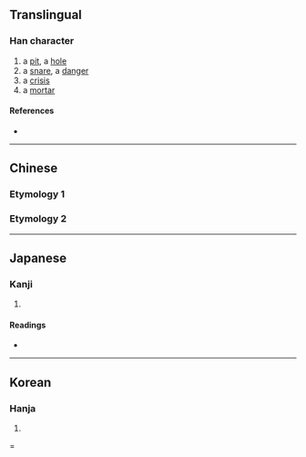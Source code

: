 {{character info/new}}
==Translingual==

===Han character===
{{Han char|rn=32|rad=土|as=08|sn=11|four=47177|canj=GNHX|ids=⿰土臽}}

# a [[pit]], a [[hole]]
# a [[snare]], a [[danger]]
# a [[crisis]]
# a [[mortar]]

====References====
* {{Han ref|kx=0231.040|dkj=05186|dj=0467.080|hdz=10456.030|uh=57F3|ud=22515|bh=D4B9|bd=54457}}

----

==Chinese==
===Etymology 1===
{{zh-see|坎|v}}
===Etymology 2===
{{zh-see|陷|v}}

----

==Japanese==

===Kanji===
{{ja-kanji|grade=|rs=土08}}

# {{defn|lang=ja|sort=土08}}

====Readings====
* {{ja-readings|on=[[かん]] (kan)|kun=}}

----

==Korean==

===Hanja===
{{ko-hanja|hangeul=감|rv=gam|mr=kam}}

# {{defn|lang=ko|sort=土08}}
=